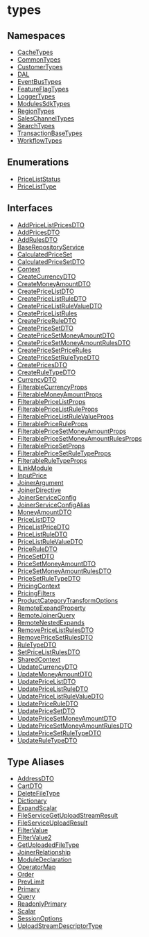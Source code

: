 
# types

## Namespaces

- [CacheTypes](../types/types.CacheTypes.mdx)
- [CommonTypes](../types/types.CommonTypes.mdx)
- [CustomerTypes](../types/types.CustomerTypes.mdx)
- [DAL](../types/types.DAL.mdx)
- [EventBusTypes](../types/types.EventBusTypes.mdx)
- [FeatureFlagTypes](../types/types.FeatureFlagTypes.mdx)
- [LoggerTypes](../types/types.LoggerTypes.mdx)
- [ModulesSdkTypes](../types/types.ModulesSdkTypes.mdx)
- [RegionTypes](../types/types.RegionTypes.mdx)
- [SalesChannelTypes](../types/types.SalesChannelTypes.mdx)
- [SearchTypes](../types/types.SearchTypes.mdx)
- [TransactionBaseTypes](../types/types.TransactionBaseTypes.mdx)
- [WorkflowTypes](../types/types.WorkflowTypes.mdx)

## Enumerations

- [PriceListStatus](../types/enums/types.PriceListStatus.mdx)
- [PriceListType](../types/enums/types.PriceListType.mdx)

## Interfaces

- [AddPriceListPricesDTO](../types/interfaces/types.AddPriceListPricesDTO.mdx)
- [AddPricesDTO](../types/interfaces/types.AddPricesDTO.mdx)
- [AddRulesDTO](../types/interfaces/types.AddRulesDTO.mdx)
- [BaseRepositoryService](../types/interfaces/types.BaseRepositoryService.mdx)
- [CalculatedPriceSet](../types/interfaces/types.CalculatedPriceSet.mdx)
- [CalculatedPriceSetDTO](../types/interfaces/types.CalculatedPriceSetDTO.mdx)
- [Context](../types/interfaces/types.Context.mdx)
- [CreateCurrencyDTO](../types/interfaces/types.CreateCurrencyDTO.mdx)
- [CreateMoneyAmountDTO](../types/interfaces/types.CreateMoneyAmountDTO.mdx)
- [CreatePriceListDTO](../types/interfaces/types.CreatePriceListDTO.mdx)
- [CreatePriceListRuleDTO](../types/interfaces/types.CreatePriceListRuleDTO.mdx)
- [CreatePriceListRuleValueDTO](../types/interfaces/types.CreatePriceListRuleValueDTO.mdx)
- [CreatePriceListRules](../types/interfaces/types.CreatePriceListRules.mdx)
- [CreatePriceRuleDTO](../types/interfaces/types.CreatePriceRuleDTO.mdx)
- [CreatePriceSetDTO](../types/interfaces/types.CreatePriceSetDTO.mdx)
- [CreatePriceSetMoneyAmountDTO](../types/interfaces/types.CreatePriceSetMoneyAmountDTO.mdx)
- [CreatePriceSetMoneyAmountRulesDTO](../types/interfaces/types.CreatePriceSetMoneyAmountRulesDTO.mdx)
- [CreatePriceSetPriceRules](../types/interfaces/types.CreatePriceSetPriceRules.mdx)
- [CreatePriceSetRuleTypeDTO](../types/interfaces/types.CreatePriceSetRuleTypeDTO.mdx)
- [CreatePricesDTO](../types/interfaces/types.CreatePricesDTO.mdx)
- [CreateRuleTypeDTO](../types/interfaces/types.CreateRuleTypeDTO.mdx)
- [CurrencyDTO](../types/interfaces/types.CurrencyDTO.mdx)
- [FilterableCurrencyProps](../types/interfaces/types.FilterableCurrencyProps.mdx)
- [FilterableMoneyAmountProps](../types/interfaces/types.FilterableMoneyAmountProps.mdx)
- [FilterablePriceListProps](../types/interfaces/types.FilterablePriceListProps.mdx)
- [FilterablePriceListRuleProps](../types/interfaces/types.FilterablePriceListRuleProps.mdx)
- [FilterablePriceListRuleValueProps](../types/interfaces/types.FilterablePriceListRuleValueProps.mdx)
- [FilterablePriceRuleProps](../types/interfaces/types.FilterablePriceRuleProps.mdx)
- [FilterablePriceSetMoneyAmountProps](../types/interfaces/types.FilterablePriceSetMoneyAmountProps.mdx)
- [FilterablePriceSetMoneyAmountRulesProps](../types/interfaces/types.FilterablePriceSetMoneyAmountRulesProps.mdx)
- [FilterablePriceSetProps](../types/interfaces/types.FilterablePriceSetProps.mdx)
- [FilterablePriceSetRuleTypeProps](../types/interfaces/types.FilterablePriceSetRuleTypeProps.mdx)
- [FilterableRuleTypeProps](../types/interfaces/types.FilterableRuleTypeProps.mdx)
- [ILinkModule](../types/interfaces/types.ILinkModule.mdx)
- [InputPrice](../types/interfaces/types.InputPrice.mdx)
- [JoinerArgument](../types/interfaces/types.JoinerArgument.mdx)
- [JoinerDirective](../types/interfaces/types.JoinerDirective.mdx)
- [JoinerServiceConfig](../types/interfaces/types.JoinerServiceConfig.mdx)
- [JoinerServiceConfigAlias](../types/interfaces/types.JoinerServiceConfigAlias.mdx)
- [MoneyAmountDTO](../types/interfaces/types.MoneyAmountDTO.mdx)
- [PriceListDTO](../types/interfaces/types.PriceListDTO.mdx)
- [PriceListPriceDTO](../types/interfaces/types.PriceListPriceDTO.mdx)
- [PriceListRuleDTO](../types/interfaces/types.PriceListRuleDTO.mdx)
- [PriceListRuleValueDTO](../types/interfaces/types.PriceListRuleValueDTO.mdx)
- [PriceRuleDTO](../types/interfaces/types.PriceRuleDTO.mdx)
- [PriceSetDTO](../types/interfaces/types.PriceSetDTO.mdx)
- [PriceSetMoneyAmountDTO](../types/interfaces/types.PriceSetMoneyAmountDTO.mdx)
- [PriceSetMoneyAmountRulesDTO](../types/interfaces/types.PriceSetMoneyAmountRulesDTO.mdx)
- [PriceSetRuleTypeDTO](../types/interfaces/types.PriceSetRuleTypeDTO.mdx)
- [PricingContext](../types/interfaces/types.PricingContext.mdx)
- [PricingFilters](../types/interfaces/types.PricingFilters.mdx)
- [ProductCategoryTransformOptions](../types/interfaces/types.ProductCategoryTransformOptions.mdx)
- [RemoteExpandProperty](../types/interfaces/types.RemoteExpandProperty.mdx)
- [RemoteJoinerQuery](../types/interfaces/types.RemoteJoinerQuery.mdx)
- [RemoteNestedExpands](../types/interfaces/types.RemoteNestedExpands.mdx)
- [RemovePriceListRulesDTO](../types/interfaces/types.RemovePriceListRulesDTO.mdx)
- [RemovePriceSetRulesDTO](../types/interfaces/types.RemovePriceSetRulesDTO.mdx)
- [RuleTypeDTO](../types/interfaces/types.RuleTypeDTO.mdx)
- [SetPriceListRulesDTO](../types/interfaces/types.SetPriceListRulesDTO.mdx)
- [SharedContext](../types/interfaces/types.SharedContext.mdx)
- [UpdateCurrencyDTO](../types/interfaces/types.UpdateCurrencyDTO.mdx)
- [UpdateMoneyAmountDTO](../types/interfaces/types.UpdateMoneyAmountDTO.mdx)
- [UpdatePriceListDTO](../types/interfaces/types.UpdatePriceListDTO.mdx)
- [UpdatePriceListRuleDTO](../types/interfaces/types.UpdatePriceListRuleDTO.mdx)
- [UpdatePriceListRuleValueDTO](../types/interfaces/types.UpdatePriceListRuleValueDTO.mdx)
- [UpdatePriceRuleDTO](../types/interfaces/types.UpdatePriceRuleDTO.mdx)
- [UpdatePriceSetDTO](../types/interfaces/types.UpdatePriceSetDTO.mdx)
- [UpdatePriceSetMoneyAmountDTO](../types/interfaces/types.UpdatePriceSetMoneyAmountDTO.mdx)
- [UpdatePriceSetMoneyAmountRulesDTO](../types/interfaces/types.UpdatePriceSetMoneyAmountRulesDTO.mdx)
- [UpdatePriceSetRuleTypeDTO](../types/interfaces/types.UpdatePriceSetRuleTypeDTO.mdx)
- [UpdateRuleTypeDTO](../types/interfaces/types.UpdateRuleTypeDTO.mdx)

## Type Aliases

- [AddressDTO](../types/types/types.AddressDTO.mdx)
- [CartDTO](../types/types/types.CartDTO.mdx)
- [DeleteFileType](../types/types/types.DeleteFileType.mdx)
- [Dictionary](../types/types/types.Dictionary.mdx)
- [ExpandScalar](../types/types/types.ExpandScalar.mdx)
- [FileServiceGetUploadStreamResult](../types/types/types.FileServiceGetUploadStreamResult.mdx)
- [FileServiceUploadResult](../types/types/types.FileServiceUploadResult.mdx)
- [FilterValue](../types/types/types.FilterValue.mdx)
- [FilterValue2](../types/types/types.FilterValue2.mdx)
- [GetUploadedFileType](../types/types/types.GetUploadedFileType.mdx)
- [JoinerRelationship](../types/types/types.JoinerRelationship.mdx)
- [ModuleDeclaration](../types/types/types.ModuleDeclaration.mdx)
- [OperatorMap](../types/types/types.OperatorMap.mdx)
- [Order](../types/types/types.Order.mdx)
- [PrevLimit](../types/types/types.PrevLimit.mdx)
- [Primary](../types/types/types.Primary.mdx)
- [Query](../types/types/types.Query.mdx)
- [ReadonlyPrimary](../types/types/types.ReadonlyPrimary.mdx)
- [Scalar](../types/types/types.Scalar.mdx)
- [SessionOptions](../types/types/types.SessionOptions.mdx)
- [UploadStreamDescriptorType](../types/types/types.UploadStreamDescriptorType.mdx)
